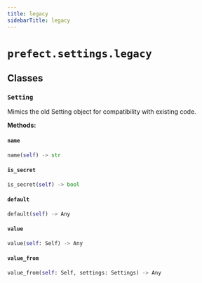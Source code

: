 ```yaml
---
title: legacy
sidebarTitle: legacy
---
```


# `prefect.settings.legacy`

## Classes

### `Setting` <sup><a href="https://github.com/prefecthq/prefect/blob/main/src/prefect/settings/legacy.py#L16" target="_blank"><Icon icon="github" style="width: 14px; height: 14px;" /></a></sup>


Mimics the old Setting object for compatibility with existing code.


**Methods:**

#### `name` <sup><a href="https://github.com/prefecthq/prefect/blob/main/src/prefect/settings/legacy.py#L31" target="_blank"><Icon icon="github" style="width: 14px; height: 14px;" /></a></sup>

```python
name(self) -> str
```

#### `is_secret` <sup><a href="https://github.com/prefecthq/prefect/blob/main/src/prefect/settings/legacy.py#L35" target="_blank"><Icon icon="github" style="width: 14px; height: 14px;" /></a></sup>

```python
is_secret(self) -> bool
```

#### `default` <sup><a href="https://github.com/prefecthq/prefect/blob/main/src/prefect/settings/legacy.py#L43" target="_blank"><Icon icon="github" style="width: 14px; height: 14px;" /></a></sup>

```python
default(self) -> Any
```

#### `value` <sup><a href="https://github.com/prefecthq/prefect/blob/main/src/prefect/settings/legacy.py#L46" target="_blank"><Icon icon="github" style="width: 14px; height: 14px;" /></a></sup>

```python
value(self: Self) -> Any
```

#### `value_from` <sup><a href="https://github.com/prefecthq/prefect/blob/main/src/prefect/settings/legacy.py#L61" target="_blank"><Icon icon="github" style="width: 14px; height: 14px;" /></a></sup>

```python
value_from(self: Self, settings: Settings) -> Any
```
